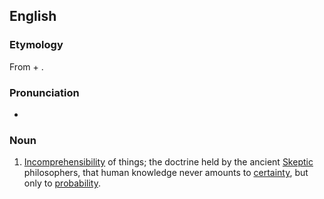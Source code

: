==English==

===Etymology===
From {{etyl|grc|en}} {{term|α-|lang=grc}} + {{term|καταλαμβάνειν||to seize|lang=grc}}.

===Pronunciation===
* {{a|US}} {{IPA|/eɪˈkæt.lˌɛp.si/}}

===Noun===
{{en-noun|-}}

#[[incomprehensibility|Incomprehensibility]] of things; the doctrine held by the ancient [[Skeptic]] philosophers, that human knowledge never amounts to [[certainty]], but only to [[probability]].